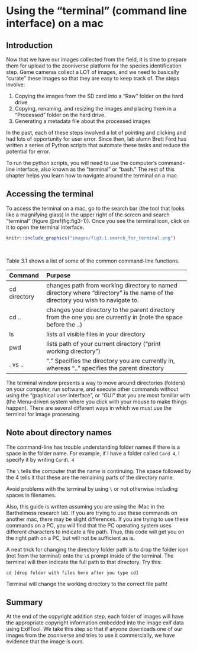 # Using the "terminal" (command line interface) on a mac {#using-terminal}

## Introduction
Now that we have our images collected from the field, it is time to prepare them for upload to the zooniverse platform for the species identification step. Game cameras collect a LOT of images, and we need to basically "curate" these images so that they are easy to keep track of.  The steps involve:

1. Copying the images from the SD card into a "Raw" folder on the hard drive
2. Copying, renaming, and resizing the images and placing them in a "Processed" folder on the hard drive.
3. Generating a metadata file about the processed images

In the past, each of these steps involved a lot of pointing and clicking and had lots of opportunity for user error. Since then, lab alumn Brett Ford has written a series of Python scripts that automate these tasks and reduce the potential for error.

To run the python scripts, you will need to use the computer's command-line interface, also known as the "terminal" or "bash." The rest of this chapter helps you learn how to navigate around the terminal on a mac.

## Accessing the terminal

To access the terminal on a mac,  go to the search bar (the tool that looks like a magnifying glass) in the upper right of the screen and search "terminal" (figure \@ref(fig:fig3-1)). Once you see the terminal icon, click on it to open the terminal interface.


```r
knitr::include_graphics("images/fig3.1.search_for_terminal.png") 
```


\ 
\ 


Table 3.1 shows a list of some of the common command-line functions.

  -----------------------------------------------------------------------
  Command        Purpose
  -------------- --------------------------------------------------------
  cd directory   changes path from working directory to named directory
                 where "directory" is the name of the directory you
                 wish to navigate to.

  cd ..          changes your directory to the parent directory from the
                 one you are currently in (note the space before the ..)

  ls             lists all visible files in your directory

  pwd            lists path of your current directory ("print working
                 directory")

  . vs ..        "." Specifies the directory you are currently in,
                 whereas ".." specifies the parent directory
  -----------------------------------------------------------------------

The terminal window presents a way to move around directories (folders)
on your computer, run software, and execute other commands without using
the "graphical user interface", or "GUI" that you are most familiar with
(the Menu-driven system where you click with your mouse to make things
happen). There are several different ways in which we must use the
terminal for image processing.

## Note about directory names

The command-line has trouble understanding folder names if there is a
space in the folder name. For example, if I have a folder called `Card 4`, I specify it by writing `Card\ 4`

The `\` tells the computer that the name is continuing. The space
followed by the 4 tells it that these are the remaining parts of the
directory name.

Avoid problems with the terminal by using `\` or not otherwise including spaces in filenames.

Also, this guide is written assuming you are using the iMac in the
Barthelmess research lab. If you are trying to use these commands on
another mac, there may be slight differences. If you are trying to use
these commands on a PC, you will find that the PC operating system uses
different characters to indicate a file path. Thus, this code will get
you on the right path on a PC, but will not be sufficient as is.

A neat trick for changing the directory folder path is to drop the folder icon (not from the terminal) onto the `\$` prompt inside of the terminal. The terminal
will then indicate the full path to that directory. Try this:

`cd [drop folder with files here after you type cd]`

Terminal will change the working directory to the correct file path!



## Summary
At the end of the copyright addition step, each folder of images will have the appropriate copyright information embedded into the image exif data using ExifTool. We take this step so that if anyone downloads one of our images from the zooniverse and tries to use it commercially, we have evidence that the image is ours.
